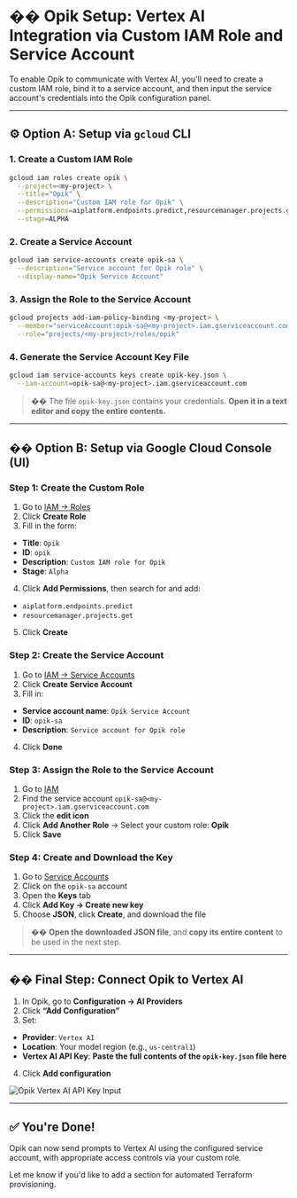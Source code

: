 # �� Opik Setup: Vertex AI Integration via Custom IAM Role and Service Account

To enable Opik to communicate with Vertex AI, you'll need to create a custom IAM role, bind it to a service account, and then input the service account's credentials into the Opik configuration panel.

---

## ⚙️ Option A: Setup via `gcloud` CLI

### 1. **Create a Custom IAM Role**
```bash
gcloud iam roles create opik \
  --project=<my-project> \
  --title="Opik" \
  --description="Custom IAM role for Opik" \
  --permissions=aiplatform.endpoints.predict,resourcemanager.projects.get \
  --stage=ALPHA
```

### 2. **Create a Service Account**
```bash
gcloud iam service-accounts create opik-sa \
  --description="Service account for Opik role" \
  --display-name="Opik Service Account"
```

### 3. **Assign the Role to the Service Account**
```bash
gcloud projects add-iam-policy-binding <my-project> \
  --member="serviceAccount:opik-sa@<my-project>.iam.gserviceaccount.com" \
  --role="projects/<my-project>/roles/opik"
```

### 4. **Generate the Service Account Key File**
```bash
gcloud iam service-accounts keys create opik-key.json \
  --iam-account=opik-sa@<my-project>.iam.gserviceaccount.com
```

> �� The file `opik-key.json` contains your credentials. **Open it in a text editor and copy the entire contents.**

---

## ��️ Option B: Setup via Google Cloud Console (UI)

### Step 1: Create the Custom Role
1. Go to [IAM → Roles](https://console.cloud.google.com/iam-admin/roles)
2. Click **Create Role**
3. Fill in the form:
- **Title**: `Opik`
- **ID**: `opik`
- **Description**: `Custom IAM role for Opik`
- **Stage**: `Alpha`
4. Click **Add Permissions**, then search for and add:
- `aiplatform.endpoints.predict`
- `resourcemanager.projects.get`
5. Click **Create**

### Step 2: Create the Service Account
1. Go to [IAM → Service Accounts](https://console.cloud.google.com/iam-admin/serviceaccounts)
2. Click **Create Service Account**
3. Fill in:
- **Service account name**: `Opik Service Account`
- **ID**: `opik-sa`
- **Description**: `Service account for Opik role`
4. Click **Done**

### Step 3: Assign the Role to the Service Account
1. Go to [IAM](https://console.cloud.google.com/iam-admin/iam)
2. Find the service account `opik-sa@<my-project>.iam.gserviceaccount.com`
3. Click the **edit icon**
4. Click **Add Another Role** → Select your custom role: **Opik**
5. Click **Save**

### Step 4: Create and Download the Key
1. Go to [Service Accounts](https://console.cloud.google.com/iam-admin/serviceaccounts)
2. Click on the `opik-sa` account
3. Open the **Keys** tab
4. Click **Add Key → Create new key**
5. Choose **JSON**, click **Create**, and download the file

> �� **Open the downloaded JSON file**, and **copy its entire content** to be used in the next step.

---

## �� Final Step: Connect Opik to Vertex AI

1. In Opik, go to **Configuration → AI Providers**
2. Click **“Add Configuration”**
3. Set:
- **Provider**: `Vertex AI`
- **Location**: Your model region (e.g., `us-central1`)
- **Vertex AI API Key**: **Paste the full contents of the `opik-key.json` file here**
4. Click **Add configuration**

![Opik Vertex AI API Key Input](attachment:file-PkZxbMM6EmrxkhritfZS4C)

---

## ✅ You're Done!
Opik can now send prompts to Vertex AI using the configured service account, with appropriate access controls via your custom role.

Let me know if you'd like to add a section for automated Terraform provisioning.